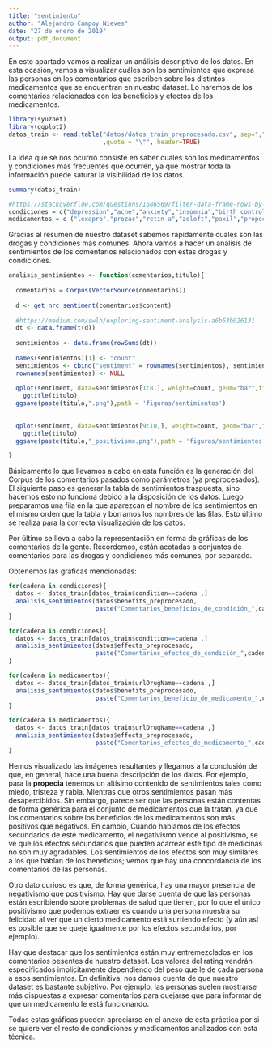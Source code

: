 ```yaml
---
title: "sentimiento"
author: "Alejandro Campoy Nieves"
date: "27 de enero de 2019"
output: pdf_document
---
```


En este apartado vamos a realizar un análisis descriptivo de los datos. En esta ocasión, vamos a visualizar cuáles son los sentimientos que expresa las personas en los comentarios que escriben sobre los distintos medicamentos que se encuentran en nuestro dataset. Lo haremos de los comentarios relacionados con los beneficios y efectos de los medicamentos.

```r
library(syuzhet)
library(ggplot2)
datos_train <- read.table("datos/datos_train_preprocesado.csv", sep=",", comment.char=""
                          ,quote = "\"", header=TRUE)
```

La idea que se nos ocurrió consiste en saber cuales son los medicamentos y condiciones más frecuentes que ocurren, ya que mostrar toda la información puede saturar la visibilidad de los datos. 

```r
summary(datos_train)

#https://stackoverflow.com/questions/1686569/filter-data-frame-rows-by-a-logical-condition
condiciones = c("depression","acne","anxiety","insomnia","birth control","high blood pressure")
medicamentos = c ("lexapro","prozac","retin-a","zoloft","paxil","propecia")
```

Gracias al resumen de nuestro dataset sabemos rápidamente cuales son las drogas y condiciones más comunes. Ahora vamos a hacer un análisis de sentimientos de los comentarios relacionados con estas drogas y condiciones.

```r
analisis_sentimientos <- function(comentarios,titulo){
  
  comentarios = Corpus(VectorSource(comentarios))
  
  d <- get_nrc_sentiment(comentarios$content)
  
  #https://medium.com/swlh/exploring-sentiment-analysis-a6b53b026131
  dt <- data.frame(t(d))
  
  sentimientos <- data.frame(rowSums(dt))
  
  names(sentimientos)[1] <- "count"
  sentimientos <- cbind("sentiment" = rownames(sentimientos), sentimientos)
  rownames(sentimientos) <- NULL
 
  qplot(sentiment, data=sentimientos[1:8,], weight=count, geom="bar",fill=sentiment)+
    ggtitle(titulo)
  ggsave(paste(titulo,".png"),path = 'figuras/sentimientos')
  
  
  qplot(sentiment, data=sentimientos[9:10,], weight=count, geom="bar",fill=sentiment)+
    ggtitle(titulo)
  ggsave(paste(titulo,"_positivismo.png"),path = 'figuras/sentimientos')

}
```

Básicamente lo que llevamos a cabo en esta función es la generación del Corpus de los comentarios pasados como parámetros (ya preprocesados). El siguiente paso es generar la tabla de sentimientos traspuesta, sino hacemos esto no funciona debido a la disposición de los datos. Luego preparamos una fila en la que aparezcan el nombre de los sentimientos en el mismo orden que la tabla y borramos los nombres de las filas. Esto último se realiza para la correcta visualización de los datos.

Por último se lleva a cabo la representación en forma de gráficas de los comentarios de la gente. Recordemos, están acotadas a conjuntos de comentarios para las drogas y condiciones más comunes, por separado.

Obtenemos las gráficas mencionadas:

```r
for(cadena in condiciones){
  datos <- datos_train[datos_train$condition==cadena ,]
  analisis_sentimientos(datos$benefits_preprocesado,
                        paste("Comentarios_beneficios_de_condición_",cadena))
}
```

```r
for(cadena in condiciones){
  datos <- datos_train[datos_train$condition==cadena ,]
  analisis_sentimientos(datos$effects_preprocesado,
                        paste("Comentarios_efectos_de_condición_",cadena))
}
```

```r
for(cadena in medicamentos){
  datos <- datos_train[datos_train$urlDrugName==cadena ,]
  analisis_sentimientos(datos$benefits_preprocesado,
                        paste("Comentarios_beneficio_de_medicamento_",cadena))
}
```

```r
for(cadena in medicamentos){
  datos <- datos_train[datos_train$urlDrugName==cadena ,]
  analisis_sentimientos(datos$effects_preprocesado,
                        paste("Comentarios_efectos_de_medicamento_",cadena))
}
```

\begin{figure}[h]
    \centering
    \includegraphics[width=1\textwidth]{figuras/elegidas/Comentarios_beneficio_de_medicamento_propecia.png}
    \caption{Análisis de sentimientos de los comentarios sobre los beneficios de los medicamentos para obtener propecia.}
    \label{fig:sentimientos:propeciaSentimiento}
\end{figure}

\begin{figure}[h]
    \centering
    \includegraphics[width=1\textwidth]{figuras/elegidas/Comentarios_beneficio_de_medicamento_propecia_positivismo.png}
    \caption{Análisis de positivismo de los comentarios sobre los beneficios de los medicamentos para obtener propecia.}
    \label{fig:sentimientos:propeciaSentimiento}
\end{figure}

Hemos visualizado las imágenes resultantes y llegamos a la conclusión de que, en general, hace una buena descripción de los datos. Por ejemplo, para la **propecia** tenemos un altísimo contenido de sentimientos tales como miedo, tristeza y rabia. Mientras que otros sentimientos pasan más desapercibidos. Sin embargo, parece ser que las personas están contentas de forma genérica para el conjunto de medicamentos que la tratan, ya que los comentarios sobre los beneficios de los medicamentos son más positivos que negativos. En cambio, Cuando hablamos de los efectos secundarios de este medicamento, el negativismo vence al positivismo, se ve que los efectos secundarios que pueden acarrear este tipo de medicinas no son muy agradables. Los sentimientos de los efectos son muy similares a los que hablan de los beneficios; vemos que hay una concordancia de los comentarios de las personas.

Otro dato curioso es que, de forma genérica, hay una mayor presencia de negativismo que positivismo. Hay que darse cuenta de que las personas están escribiendo sobre problemas de salud que tienen, por lo que el único positivismo que podemos extraer es cuando una persona muestra su felicidad al ver que un cierto medicamento está surtiendo efecto (y aún así es posible que se queje igualmente por los efectos secundarios, por ejemplo).

Hay que destacar que los sentimientos están muy entremezclados en los comentarios pesentes de nuestro dataset. Los valores del rating vendrán especificados implicitamente dependiendo del peso que le de cada persona a esos sentimientos. En definitiva, nos damos cuenta de que nuestro dataset es bastante subjetivo. Por ejemplo, las personas suelen mostrarse más dispuestas a expresar comentarios para quejarse que para informar de que un medicamento le está funcionando.

Todas estas gráficas pueden apreciarse en el anexo de esta práctica por si se quiere ver el resto de condiciones y medicamentos analizados con esta técnica.



